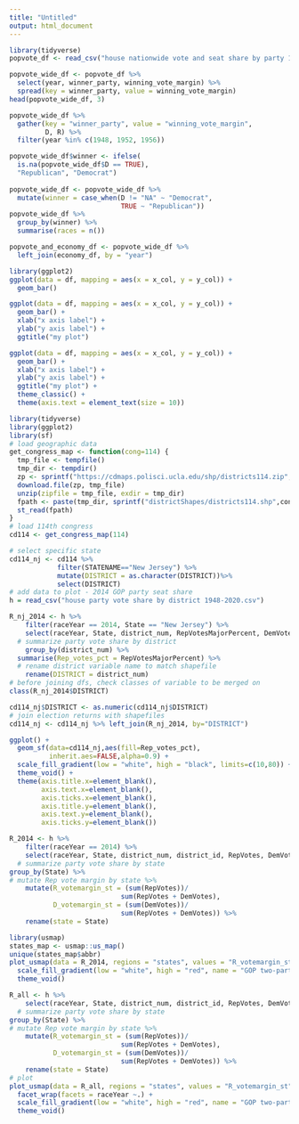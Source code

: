 ```yaml
---
title: "Untitled"
output: html_document
---
```


```r
library(tidyverse)
popvote_df <- read_csv("house nationwide vote and seat share by party 1948-2020.csv")

```

```r
popvote_wide_df <- popvote_df %>%
  select(year, winner_party, winning_vote_margin) %>%
  spread(key = winner_party, value = winning_vote_margin)
head(popvote_wide_df, 3)
```
```r
popvote_wide_df %>%
  gather(key = "winner_party", value = "winning_vote_margin",
         D, R) %>%
  filter(year %in% c(1948, 1952, 1956))

popvote_wide_df$winner <- ifelse(
  is.na(popvote_wide_df$D == TRUE),
  "Republican", "Democrat")
 
popvote_wide_df <- popvote_wide_df %>%
  mutate(winner = case_when(D != "NA" ~ "Democrat",
                            TRUE ~ "Republican"))
popvote_wide_df %>%
  group_by(winner) %>%
  summarise(races = n())

popvote_and_economy_df <- popvote_wide_df %>%
  left_join(economy_df, by = "year")
```

```r
library(ggplot2)
ggplot(data = df, mapping = aes(x = x_col, y = y_col)) + 
  geom_bar()

```
```r
ggplot(data = df, mapping = aes(x = x_col, y = y_col)) +
  geom_bar() +
  xlab("x axis label") +
  ylab("y axis label") +
  ggtitle("my plot")

ggplot(data = df, mapping = aes(x = x_col, y = y_col)) +
  geom_bar() +
  xlab("x axis label") +
  ylab("y axis label") +
  ggtitle("my plot") +
  theme_classic() +
  theme(axis.text = element_text(size = 10))
```
```r
library(tidyverse)
library(ggplot2)
library(sf)
# load geographic data
get_congress_map <- function(cong=114) {
  tmp_file <- tempfile()
  tmp_dir <- tempdir()
  zp <- sprintf("https://cdmaps.polisci.ucla.edu/shp/districts114.zip",cong) 
  download.file(zp, tmp_file)
  unzip(zipfile = tmp_file, exdir = tmp_dir)
  fpath <- paste(tmp_dir, sprintf("districtShapes/districts114.shp",cong), sep = "/")
  st_read(fpath)
}
# load 114th congress
cd114 <- get_congress_map(114)
```
```r
# select specific state
cd114_nj <- cd114 %>%
            filter(STATENAME=="New Jersey") %>%
            mutate(DISTRICT = as.character(DISTRICT))%>%
            select(DISTRICT)
# add data to plot - 2014 GOP party seat share
h = read_csv("house party vote share by district 1948-2020.csv")

R_nj_2014 <- h %>%
    filter(raceYear == 2014, State == "New Jersey") %>%
    select(raceYear, State, district_num, RepVotesMajorPercent, DemVotesMajorPercent) %>%
  # summarize party vote share by district
    group_by(district_num) %>%
  summarise(Rep_votes_pct = RepVotesMajorPercent) %>%
  # rename district variable name to match shapefile
    rename(DISTRICT = district_num)
# before joining dfs, check classes of variable to be merged on
class(R_nj_2014$DISTRICT)
```

```r
cd114_nj$DISTRICT <- as.numeric(cd114_nj$DISTRICT)
# join election returns with shapefiles
cd114_nj <- cd114_nj %>% left_join(R_nj_2014, by="DISTRICT")
```
```r
ggplot() +
  geom_sf(data=cd114_nj,aes(fill=Rep_votes_pct),
          inherit.aes=FALSE,alpha=0.9) +
  scale_fill_gradient(low = "white", high = "black", limits=c(10,80)) +
  theme_void() +
  theme(axis.title.x=element_blank(),
        axis.text.x=element_blank(),
        axis.ticks.x=element_blank(),
        axis.title.y=element_blank(),
        axis.text.y=element_blank(),
        axis.ticks.y=element_blank())
```
```r
R_2014 <- h %>%
    filter(raceYear == 2014) %>%
    select(raceYear, State, district_num, district_id, RepVotes, DemVotes) %>%
  # summarize party vote share by state
group_by(State) %>%
# mutate Rep vote margin by state %>%
    mutate(R_votemargin_st = (sum(RepVotes))/
                            sum(RepVotes + DemVotes),
           D_votemargin_st = (sum(DemVotes))/
                            sum(RepVotes + DemVotes)) %>%
    rename(state = State)
```
```r
library(usmap)
states_map <- usmap::us_map()
unique(states_map$abbr)
plot_usmap(data = R_2014, regions = "states", values = "R_votemargin_st") +
  scale_fill_gradient(low = "white", high = "red", name = "GOP two-party voteshare margin") +
  theme_void()

R_all <- h %>%
    select(raceYear, State, district_num, district_id, RepVotes, DemVotes) %>%
  # summarize party vote share by state
group_by(State) %>%
# mutate Rep vote margin by state %>%
    mutate(R_votemargin_st = (sum(RepVotes))/
                            sum(RepVotes + DemVotes),
           D_votemargin_st = (sum(DemVotes))/
                            sum(RepVotes + DemVotes)) %>%
    rename(state = State)
# plot
plot_usmap(data = R_all, regions = "states", values = "R_votemargin_st") +
  facet_wrap(facets = raceYear ~.) +
  scale_fill_gradient(low = "white", high = "red", name = "GOP two-party voteshare margin") +
  theme_void()
```

